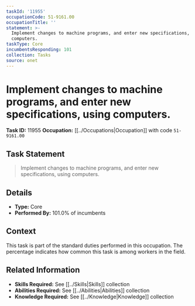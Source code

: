 ```yaml
---
taskId: '11955'
occupationCode: 51-9161.00
occupationTitle: ''
statement: >-
  Implement changes to machine programs, and enter new specifications, using
  computers.
taskType: Core
incumbentsResponding: 101
collection: Tasks
source: onet
---
```

# Implement changes to machine programs, and enter new specifications, using computers.

**Task ID:** 11955
**Occupation:** [[../Occupations|Occupation]] with code `51-9161.00`

## Task Statement

> Implement changes to machine programs, and enter new specifications, using computers.

## Details

- **Type:** Core
- **Performed By:** 101.0% of incumbents

## Context

This task is part of the standard duties performed in this occupation. The percentage indicates how common this task is among workers in the field.

## Related Information

- **Skills Required:** See [[../Skills|Skills]] collection
- **Abilities Required:** See [[../Abilities|Abilities]] collection
- **Knowledge Required:** See [[../Knowledge|Knowledge]] collection
